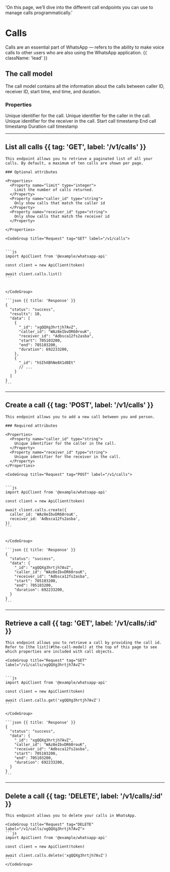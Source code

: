   'On this page, we’ll dive into the different call endpoints you can use to manage calls programmatically.'

# Calls

Calls are an essential part of WhatsApp — refers to the ability to make voice calls to other users who are also using the WhatsApp application. {{ className: 'lead' }}

## The call model

The call model contains all the information about the calls between caller ID, receiver ID, start time, end time, and duration.

### Properties

<Properties>
  <Property name="_id" type="string">
    Unique identifier for the call.
  </Property>
  <Property name="caller_id" type="string">
    Unique identifier for the caller in the call.
  </Property>
  <Property name="receiver_id" type="string">
    Unique identifier for the receiver in the call.
  </Property>
  <Property name="start" type="timestamp">
    Start call timestamp
  </Property>
  <Property name="end" type="timestamp">
    End call timestamp
  </Property>
  <Property name="duration" type="timestamp">
    Duration call timestamp
  </Property>
</Properties>

---

## List all calls {{ tag: 'GET', label: '/v1/calls' }}

<Row>
  <Col>

    This endpoint allows you to retrieve a paginated list of all your calls. By default, a maximum of ten calls are shown per page.

    ### Optional attributes

    <Properties>
      <Property name="limit" type="integer">
        Limit the number of calls returned.
      </Property>
      <Property name="caller_id" type="string">
        Only show calls that match the caller id
      </Property>
      <Property name="receiver_id" type="string">
        Only show calls that match the receiver id
      </Property>

    </Properties>

  </Col>
  <Col sticky>

    <CodeGroup title="Request" tag="GET" label="/v1/calls">


    ```js
    import ApiClient from '@example/whatsapp-api'

    const client = new ApiClient(token)

    await client.calls.list()
    ```


    </CodeGroup>

    ```json {{ title: 'Response' }}
    {
      "status": "success",
      "results": 10,
      "data": [
        {
          "_id": "xgQQXg3hrtjh7AvZ",
          "caller_id": "WAz8eIbvDR60rouK",
          "receiver_id": "Adbsca12fs2asba",
          "start": 705103200,
          "end": 705103200,
          "duration": 692233200,
        },
        {
          "_id": "hSIhXBhNe8X1d8Et"
          // ...
        }
      ]
    }
    ```

  </Col>
</Row>

---

## Create a call {{ tag: 'POST', label: '/v1/calls' }}

<Row>
  <Col>

    This endpoint allows you to add a new call between you and person.

    ### Required attributes

    <Properties>
      <Property name="caller_id" type="string">
        Unique identifier for the caller in the call.
      </Property>
      <Property name="receiver_id" type="string">
        Unique identifier for the receiver in the call.
      </Property>
    </Properties>

  </Col>
  <Col sticky>

    <CodeGroup title="Request" tag="POST" label="/v1/calls">


    ```js
    import ApiClient from '@example/whatsapp-api'

    const client = new ApiClient(token)

    await client.calls.create({
      caller_id: 'WAz8eIbvDR60rouK',
      receiver_id: 'Adbsca12fs2asba',
    })
    ```


    </CodeGroup>

    ```json {{ title: 'Response' }}
    {
      "status": "success",
      "data": {
        "_id": "xgQQXg3hrtjh7AvZ",
        "caller_id": "WAz8eIbvDR60rouK",
        "receiver_id": "Adbsca12fs2asba",
        "start": 705103200,
        "end": 705103200,
        "duration": 692233200,
      }
    }
    ```

  </Col>
</Row>

---

## Retrieve a call {{ tag: 'GET', label: '/v1/calls/:id' }}

<Row>
  <Col>

    This endpoint allows you to retrieve a call by providing the call id. Refer to [the list](#the-call-model) at the top of this page to see which properties are included with call objects.

  </Col>
  <Col sticky>

    <CodeGroup title="Request" tag="GET" label="/v1/calls/xgQQXg3hrtjh7AvZ">


    ```js
    import ApiClient from '@example/whatsapp-api'

    const client = new ApiClient(token)

    await client.calls.get('xgQQXg3hrtjh7AvZ')
    ```

    </CodeGroup>

    ```json {{ title: 'Response' }}
    {
      "status": "success",
      "data": {
        "_id": "xgQQXg3hrtjh7AvZ",
        "caller_id": "WAz8eIbvDR60rouK",
        "receiver_id": "Adbsca12fs2asba",
        "start": 705103200,
        "end": 705103200,
        "duration": 692233200,
      }
    }
    ```

  </Col>
</Row>

---

## Delete a call {{ tag: 'DELETE', label: '/v1/calls/:id' }}

<Row>
  <Col>

    This endpoint allows you to delete your calls in WhatsApp.

  </Col>
  <Col sticky>

    <CodeGroup title="Request" tag="DELETE" label="/v1/calls/xgQQXg3hrtjh7AvZ">
    ```js
    import ApiClient from '@example/whatsapp-api'

    const client = new ApiClient(token)

    await client.calls.delete('xgQQXg3hrtjh7AvZ')
    ```
    </CodeGroup>

  </Col>
</Row>
